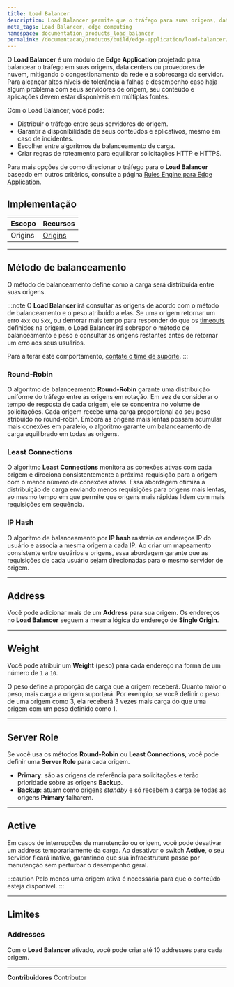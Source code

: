 ```yaml
---
title: Load Balancer
description: Load Balancer permite que o tráfego para suas origens, data centers ou provedores de cloud seja balanceado, evitando o congestionamento de rede e a sobrecarga de seus servidores.
meta_tags: Load Balancer, edge computing
namespace: documentation_products_load_balancer
permalink: /documentacao/produtos/build/edge-application/load-balancer/
---
```


O **Load Balancer** é um módulo de **Edge Application** projetado para balancear o tráfego em suas origens, data centers ou provedores de nuvem, mitigando o congestionamento da rede e a sobrecarga do servidor. Para alcançar altos níveis de tolerância a falhas e desempenho caso haja algum problema com seus servidores de origem, seu conteúdo e aplicações devem estar disponíveis em múltiplas fontes.

Com o Load Balancer, você pode:

- Distribuir o tráfego entre seus servidores de origem.
- Garantir a disponibilidade de seus conteúdos e aplicativos, mesmo em caso de incidentes.
- Escolher entre algoritmos de balanceamento de carga.
- Criar regras de roteamento para equilibrar solicitações HTTP e HTTPS.

Para mais opções de como direcionar o tráfego para o **Load Balancer** baseado em outros critérios, consulte a página [Rules Engine para Edge Application](/pt-br/documentacao/produtos/build/edge-application/rules-engine/).

## Implementação

| Escopo | Recursos |
| --- | --- |
| Origins | [Origins](/pt-br/documentacao/produtos/build/edge-application/origins/) |

---

## Método de balanceamento

O método de balanceamento define como a carga será distribuída entre suas origens.

:::note
O **Load Balancer** irá consultar as origens de acordo com o método de balanceamento e o peso atribuído a elas. Se uma origem retornar um erro `4xx` ou `5xx`, ou demorar mais tempo para responder do que os [timeouts](/pt-br/documentacao/produtos/build/edge-application/origins/#timeouts) definidos na origem, o Load Balancer irá sobrepor o método de balanceamento e peso e consultar as origens restantes antes de retornar um erro aos seus usuários.

Para alterar este comportamento, [contate o time de suporte](https://tickets.azion.com/pt-BR/support/login).
:::

### Round-Robin

O algoritmo de balanceamento **Round-Robin** garante uma distribuição uniforme do tráfego entre as origens em rotação. Em vez de considerar o tempo de resposta de cada origem, ele se concentra no volume de solicitações. Cada origem recebe uma carga proporcional ao seu peso atribuído no round-robin. Embora as origens mais lentas possam acumular mais conexões em paralelo, o algoritmo garante um balanceamento de carga equilibrado em todas as origens.

### Least Connections

O algoritmo **Least Connections** monitora as conexões ativas com cada origem e direciona consistentemente a próxima requisição para a origem com o menor número de conexões ativas. Essa abordagem otimiza a distribuição de carga enviando menos requisições para origens mais lentas, ao mesmo tempo em que permite que origens mais rápidas lidem com mais requisições em sequência.

### IP Hash

O algoritmo de balanceamento por **IP hash** rastreia os endereços IP do usuário e associa a mesma origem a cada IP. Ao criar um mapeamento consistente entre usuários e origens, essa abordagem garante que as requisições de cada usuário sejam direcionadas para o mesmo servidor de origem.

---

## Address

Você pode adicionar mais de um **Address** para sua origem. Os endereços no **Load Balancer** seguem a mesma lógica do endereço de **Single Origin**.

<LinkButton link="/pt-br/documentacao/produtos/build/edge-application/origins/#address" text="Saiba mais sobre origin addresses" />

---

## Weight

Você pode atribuir um **Weight** (peso) para cada endereço na forma de um número de `1` a `10`.

O peso define a proporção de carga que a origem receberá. Quanto maior o peso, mais carga a origem suportará. Por exemplo, se você definir o peso de uma origem como 3, ela receberá 3 vezes mais carga do que uma origem com um peso definido como 1.

---

## Server Role

Se você usa os métodos **Round-Robin** ou **Least Connections**, você pode definir uma **Server Role** para cada origem.

- **Primary**: são as origens de referência para solicitações e terão prioridade sobre as origens **Backup**.
- **Backup**: atuam como origens *standby* e só recebem a carga se todas as origens **Primary** falharem.

---

## Active

Em casos de interrupções de manutenção ou origem, você pode desativar um address temporariamente da carga. Ao desativar o switch **Active**, o seu servidor ficará inativo, garantindo que sua infraestrutura passe por manutenção sem perturbar o desempenho geral.

:::caution
Pelo menos uma origem ativa é necessária para que o conteúdo esteja disponível.
:::

---

## Limites

### Addresses

Com o **Load Balancer** ativado, você pode criar até 10 addresses para cada origem.



---


**Contribuidores** <ContributorList>Contributor</ContributorList>

